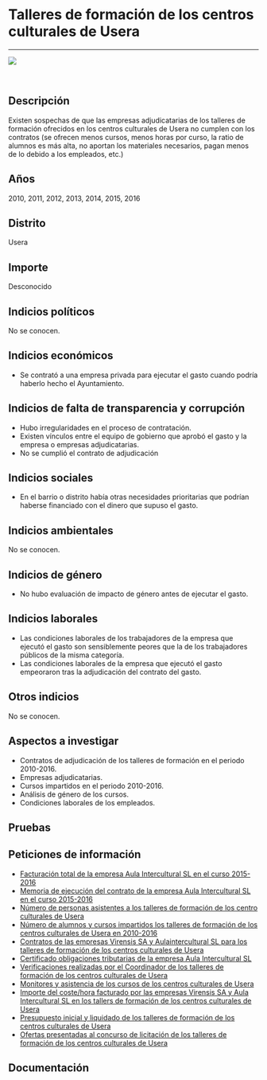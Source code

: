 Talleres de formación de los centros culturales de Usera
========================================================

------------------------------------------------------------------------

![](https://dl.airtable.com/hkjf8NpRQOy8ijsDsnjQ_centro%20cultural%20meseta%20orcasitas.jpg)

<br/>

Descripción
-----------

Existen sospechas de que las empresas adjudicatarias de los talleres de
formación ofrecidos en los centros culturales de Usera no cumplen con
los contratos (se ofrecen menos cursos, menos horas por curso, la ratio
de alumnos es más alta, no aportan los materiales necesarios, pagan
menos de lo debido a los empleados, etc.)

Años
----

2010, 2011, 2012, 2013, 2014, 2015, 2016

Distrito
--------

Usera

Importe
-------

Desconocido

Indicios políticos
------------------

No se conocen.

Indicios económicos
-------------------

-   Se contrató a una empresa privada para ejecutar el gasto cuando
    podría haberlo hecho el Ayuntamiento.

Indicios de falta de transparencia y corrupción
-----------------------------------------------

-   Hubo irregularidades en el proceso de contratación.
-   Existen vínculos entre el equipo de gobierno que aprobó el gasto y
    la empresa o empresas adjudicatarias.
-   No se cumplió el contrato de adjudicación

Indicios sociales
-----------------

-   En el barrio o distrito había otras necesidades prioritarias que
    podrían haberse financiado con el dinero que supuso el gasto.

Indicios ambientales
--------------------

No se conocen.

Indicios de género
------------------

-   No hubo evaluación de impacto de género antes de ejecutar el gasto.

Indicios laborales
------------------

-   Las condiciones laborales de los trabajadores de la empresa que
    ejecutó el gasto son sensiblemente peores que la de los trabajadores
    públicos de la misma categoría.
-   Las condiciones laborales de la empresa que ejecutó el gasto
    empeoraron tras la adjudicación del contrato del gasto.

Otros indicios
--------------

No se conocen.

Aspectos a investigar
---------------------

-   Contratos de adjudicación de los talleres de formación en el
    periodo 2010-2016.
-   Empresas adjudicatarias.
-   Cursos impartidos en el periodo 2010-2016.
-   Análisis de género de los cursos.
-   Condiciones laborales de los empleados.

Pruebas
-------

Peticiones de información
-------------------------

-   [Facturación total de la empresa Aula Intercultural SL en el curso
    2015-2016](https://pacd-madrid.github.io/peticiones-informacion/peticion-2016-1148844.html)
-   [Memoria de ejecución del contrato de la empresa Aula Intercultural
    SL en el curso
    2015-2016](https://pacd-madrid.github.io/peticiones-informacion/peticion-2016-1155108.html)
-   [Número de personas asistentes a los talleres de formación de los
    centro culturales de
    Usera](https://pacd-madrid.github.io/peticiones-informacion/peticion-2016-1149024.html)
-   [Número de alumnos y cursos impartidos los talleres de formación de
    los centros culturales de Usera en
    2010-2016](https://pacd-madrid.github.io/peticiones-informacion/peticion-2016-1165113.html)
-   [Contratos de las empresas Virensis SA y Aulaintercultural SL para
    los talleres de formación de los centros culturales de
    Usera](https://pacd-madrid.github.io/peticiones-informacion/peticion-2016-1148632.html)
-   [Certificado obligaciones tributarias de la empresa Aula
    Intercultural
    SL](https://pacd-madrid.github.io/peticiones-informacion/peticion-2016-0625131.html)
-   [Verificaciones realizadas por el Coordinador de los talleres de
    formación de los centros culturales de
    Usera](https://pacd-madrid.github.io/peticiones-informacion/peticion-2016-1226291.html)
-   [Monitores y asistencia de los cursos de los centros culturales de
    Usera](https://pacd-madrid.github.io/peticiones-informacion/peticion-2016-0278783.html)
-   [Importe del coste/hora facturado por las empresas Virensis SA y
    Aula Intercultural SL en los tallers de formación de los centros
    culturales de
    Usera](https://pacd-madrid.github.io/peticiones-informacion/peticion-2016-1226198.html)
-   [Presupuesto inicial y liquidado de los talleres de formación de los
    centros culturales de
    Usera](https://pacd-madrid.github.io/peticiones-informacion/peticion-2016-1155112.html)
-   [Ofertas presentadas al concurso de licitación de los talleres de
    formación de los centros culturales de
    Usera](https://pacd-madrid.github.io/peticiones-informacion/peticion-2016-1148770.html)

Documentación
-------------

